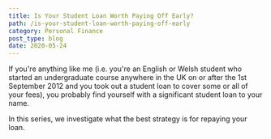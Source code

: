 ```yaml
---
title: Is Your Student Loan Worth Paying Off Early?
path: /is-your-student-loan-worth-paying-off-early
category: Personal Finance
post_type: blog
date: 2020-05-24
---
```


If you're anything like me (i.e. you're an English or Welsh student who started
an undergraduate course anywhere in the UK on or after the 1st September 2012
and you took out a student loan to cover some or all of your fees), you
probably find yourself with a significant student loan to your name.

In this series, we investigate what the best strategy is for repaying your loan.